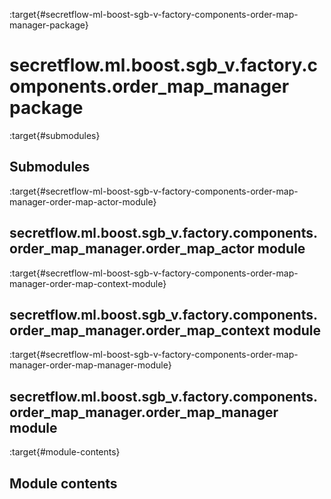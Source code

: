 :target{#secretflow-ml-boost-sgb-v-factory-components-order-map-manager-package}

# secretflow\.ml.boost.sgb\_v.factory.components.order\_map\_manager package

:target{#submodules}

## Submodules

:target{#secretflow-ml-boost-sgb-v-factory-components-order-map-manager-order-map-actor-module}

## secretflow\.ml.boost.sgb\_v.factory.components.order\_map\_manager.order\_map\_actor module

:target{#secretflow-ml-boost-sgb-v-factory-components-order-map-manager-order-map-context-module}

## secretflow\.ml.boost.sgb\_v.factory.components.order\_map\_manager.order\_map\_context module

:target{#secretflow-ml-boost-sgb-v-factory-components-order-map-manager-order-map-manager-module}

## secretflow\.ml.boost.sgb\_v.factory.components.order\_map\_manager.order\_map\_manager module

:target{#module-contents}

## Module contents
